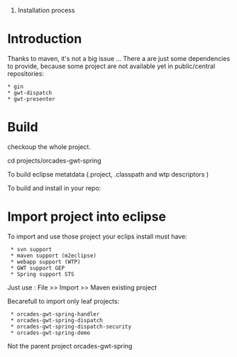#Installation process

= Introduction =

Thanks to maven, it's not a big issue ...
There a are just some dependencies to provide, because some project are not available yet in public/central repositories:

 * gin
 * gwt-dispatch
 * gwt-presenter



= Build =

checkoup the whole project.

cd projects/orcades-gwt-spring

To build eclipse metatdata (.project, .classpath and wtp descriptors )

{{{mvn eclipse:clean eclipse:m2eclipse}}}

To build and install in your repo:

{{{mvn clean install}}}

= Import project into eclipse =

To import and use those project your eclips install must have:
  * svn support
  * maven support (m2eclipse)
  * webapp support (WTP)
  * GWT support GEP
  * Spring support STS

Just use :
File >> Import >> Maven existing project

Becarefull to import only leaf projects:
  * orcades-gwt-spring-handler
  * orcades-gwt-spring-dispatch
  * orcades-gwt-spring-dispatch-security
  * orcades-gwt-spring-demo

Not the parent project orcades-gwt-spring